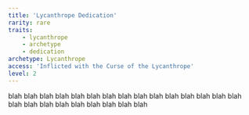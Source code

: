 ```yaml
---
title: 'Lycanthrope Dedication'
rarity: rare
traits:
    - lycanthrope
    - archetype
    - dedication
archetype: Lycanthrope
access: 'Inflicted with the Curse of the Lycanthrope'
level: 2
---
```


blah blah blah
blah blah blah
blah blah blah
blah blah blah
blah blah blah
blah blah blah
blah blah blah
blah blah blah
